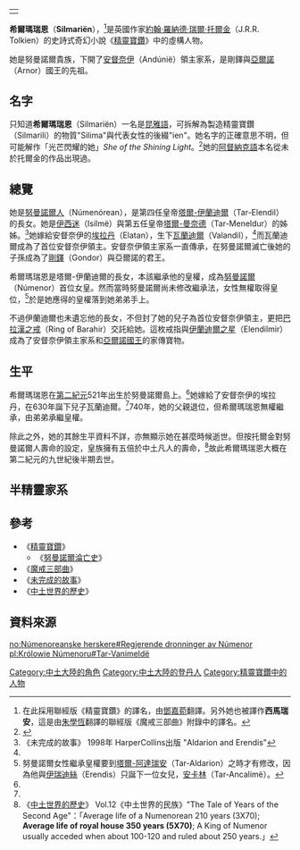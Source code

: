 {|align=right
|-
|{{Tolkienchar |
image_character = |
image_caption = |
Book(s) = 《[[精靈寶鑽|精靈寶鑽]]》<br/>《[[未完成的故事|未完成的故事]]》 |
character_name = 希爾瑪瑞恩 |
character_alias = |
character_title = |
character_race = [[人類_(中土大陸)|人類]] [[登丹人|登丹人]] |
character_culture = [[愛洛斯家族|愛洛斯家族]]；安督奈伊家系 |
character_gender = 女性 |
character_realm = |
character_sub_realm = |
character_lifespan = 第二紀元521年<ref name=autogenerated1>在《魔戒三部曲》的附錄編年史裡，希爾瑪瑞恩生於548年。但在《未完成的故事》"The Line of Elros"中，清晰說明希爾瑪瑞恩是伊蘭迪爾眾子女之首，而且可見曼奈德生於543年，故548年的版本有誤。在同章裡的註釋第4條，[[克里斯多福·托爾金|克里斯多福·托爾金]]表明「548年出生」的想法是早期版本，極可能只是他父親忘記要進行修改。</ref> - [[第二紀元|第二紀元]]?年 |
character_weapon = | 
}}
|}
'''希爾瑪瑞恩'''（'''Silmariën'''），<ref>在此採用聯經版《精靈寶鑽》的譯名，由[[鄧嘉菀|鄧嘉菀]]翻譯。另外她也被譯作'''西馬瑞安'''，這是由[[朱學恆|朱學恆]]翻譯的聯經版《魔戒三部曲》附錄中的譯名。</ref>是英國作家[[約翰·羅納德·瑞爾·托爾金|約翰·羅納德·瑞爾·托爾金]]（J.R.R. Tolkien）的史詩式奇幻小說《[[精靈寶鑽|精靈寶鑽]]》中的虛構人物。

她是努曼諾爾貴族，下開了[[安督奈伊|安督奈伊]]（Andúnië）領主家系，是剛鐸與[[亞爾諾|亞爾諾]]（Arnor）國王的先祖。

==名字==
只知道'''希爾瑪瑞恩'''（Silmariën）一名是[[昆雅語|昆雅語]]，可拆解為製造精靈寶鑽（Silmarili）的物質"Silima"與代表女性的後綴"ien"。她名字的正確意思不明，但可能解作「光芒閃耀的她」''She of the Shining Light''。<ref>{{Cite web |url=http://tolkiengateway.net/wiki/Silmari%C3%ABn#Etymology |title=Silmariën - Tolkien Gateway |access-date=2011-09-15 |archive-date=2021-01-16 |archive-url=https://web.archive.org/web/20210116212451/http://tolkiengateway.net/wiki/Silmari%C3%ABn#Etymology |dead-url=no }}</ref>她的[[阿督納克語|阿督納克語]]本名從未於托爾金的作品出現過。

==總覽==
她是[[努曼諾爾人|努曼諾爾人]]（Númenórean），是第四任皇帝[[塔爾-伊蘭迪爾|塔爾-伊蘭迪爾]]（Tar-Elendil）的長女。她是[[伊西迷|伊西迷]]（Isilmë）與第五任皇帝[[塔爾-曼奈德|塔爾-曼奈德]]（Tar-Meneldur）的姊姊。<ref name=autogenerated2>《未完成的故事》 1998年 HarperCollins出版 "Aldarion and Erendis"</ref>她嫁給安督奈伊的[[埃拉丹|埃拉丹]]（Elatan），生下[[瓦蘭迪爾|瓦蘭迪爾]]（Valandil），<ref name=autogenerated2 />而瓦蘭迪爾成為了首位安督奈伊領主。安督奈伊領主家系一直傳承，在努曼諾爾滅亡後她的子孫成為了[[剛鐸|剛鐸]]（Gondor）與亞爾諾的君王。

希爾瑪瑞恩是塔爾-伊蘭迪爾的長女，本該繼承他的皇權，成為[[努曼諾爾|努曼諾爾]]（Númenor）首位女皇。然而當時努曼諾爾尚未修改繼承法，女性無權取得皇位，<ref>努曼諾爾女性繼承皇權要到[[塔爾-阿達瑞安|塔爾-阿達瑞安]]（Tar-Aldarion）之時才有修改，因為他與[[伊瑞迪絲|伊瑞迪絲]]（Erendis）只誕下一位女兒，[[塔爾-安卡林|安卡林]]（Tar-Ancalimë）。</ref>於是她應得的皇權落到她弟弟手上。

不過伊蘭迪爾也未遺忘他的長女，不但封了她的兒子為首位安督奈伊領主，更把[[巴拉漢之戒|巴拉漢之戒]]（Ring of Barahir）交託給她。這枚戒指與[[伊蘭迪爾之星|伊蘭迪爾之星]]（Elendilmir）成為了安督奈伊領主家系和[[亞爾諾國王|亞爾諾國王]]的家傳寶物。

==生平==
希爾瑪瑞恩在[[第二紀元|第二紀元]]521年出生於努曼諾爾島上。<ref name=autogenerated1 />她嫁給了安督奈伊的埃拉丹，在630年誕下兒子瓦蘭迪爾。<ref name=autogenerated2 />740年，她的父親退位，但希爾瑪瑞恩無權繼承，由弟弟承繼皇權。

除此之外，她的其餘生平資料不詳，亦無顯示她在甚麼時候逝世。但按托爾金對努曼諾爾人壽命的設定，皇族擁有五倍於中土凡人的壽命，<ref>《[[中土世界的歷史|中土世界的歷史]]》 Vol.12《中土世界的民族》"The Tale of Years of the Second Age"：「Average life of a Numenorean   210 years (3X70); '''Average life of royal house 350 years (5X70)'''; A King of Numenor usually acceded when about 100-120 and ruled about 250 years.」</ref>故此希爾瑪瑞恩大概在第二紀元的九世紀後半期去世。

==半精靈家系==
{{半精靈家系}}

==參考==
*《[[精靈寶鑽|精靈寶鑽]]》
**《[[努曼諾爾淪亡史|努曼諾爾淪亡史]]》
*《[[魔戒三部曲|魔戒三部曲]]》
*《[[未完成的故事|未完成的故事]]》
*《[[中土世界的歷史|中土世界的歷史]]》

==資料來源==
{{reflist}}

[[Category:中土大陸的角色|Category:中土大陸的角色]]
[[Category:中土大陸的登丹人|Category:中土大陸的登丹人]]
[[Category:精靈寶鑽中的人物|Category:精靈寶鑽中的人物]]

[[no:Númenoreanske_herskere#Regjerende_dronninger_av_Númenor|no:Númenoreanske herskere#Regjerende dronninger av Númenor]]
[[pl:Królowie_Númenoru#Tar-Vanimeldë|pl:Królowie Númenoru#Tar-Vanimeldë]]